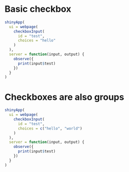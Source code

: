 
# Basic checkbox

```R
shinyApp(
  ui = webpage(
    checkboxInput(
      id = "test",
      choices = "hello"
    )
  ),
  server = function(input, output) {
    observe({
      print(input$test)
    })
  }
)
```

# Checkboxes are also groups

```R
shinyApp(
  ui = webpage(
    checkboxInput(
      id = "test",
      choices = c("hello", "world")
    )
  ),
  server = function(input, output) {
    observe({
      print(input$test)
    })
  }
)
```
